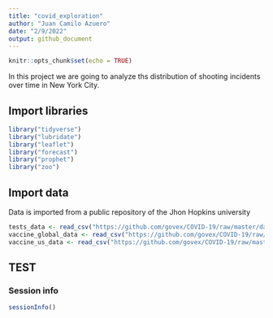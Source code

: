 ```yaml
---
title: "covid_exploration"
author: "Juan Camilo Azuero"
date: "2/9/2022"
output: github_document
---
```


```r
knitr::opts_chunk$set(echo = TRUE)
```


In this project we are going to analyze ths distribution of shooting incidents over time in New York City. 

## Import libraries
```r
library("tidyverse")
library("lubridate")
library("leaflet")
library("forecast")
library("prophet")
library("zoo")
```


## Import data
Data is imported from a public repository of the Jhon Hopkins university 
```r
tests_data <- read_csv("https://github.com/govex/COVID-19/raw/master/data_tables/testing_data/time_series_covid19_US.csv?accessType=DOWNLOAD")
vaccine_global_data <- read_csv("https://github.com/govex/COVID-19/raw/master/data_tables/vaccine_data/global_data/time_series_covid19_vaccine_global.csv?accessType=DOWNLOAD")
vaccine_us_data <- read_csv("https://github.com/govex/COVID-19/raw/master/data_tables/vaccine_data/us_data/time_series/vaccine_data_us_timeline.csv?accessType=DOWNLOAD")
```

## TEST
### Session info
```r
sessionInfo()
```